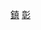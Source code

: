 {{Catmore}}
{{Commonscat|Sihu Township, Changhua}}

[[Category:彰化縣行政區劃|鎮]]
[[Category:臺灣的鎮_(行政區劃)|彰]]